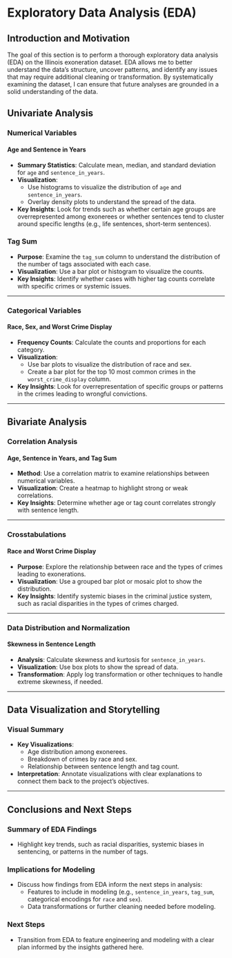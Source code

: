 # Exploratory Data Analysis (EDA)

## Introduction and Motivation

The goal of this section is to perform a thorough exploratory data analysis (EDA) on the Illinois exoneration dataset. EDA allows me to better understand the data's structure, uncover patterns, and identify any issues that may require additional cleaning or transformation. By systematically examining the dataset, I can ensure that future analyses are grounded in a solid understanding of the data.

## Univariate Analysis

### Numerical Variables

#### Age and Sentence in Years
- **Summary Statistics**: Calculate mean, median, and standard deviation for `age` and `sentence_in_years`.
- **Visualization**: 
  - Use histograms to visualize the distribution of `age` and `sentence_in_years`.
  - Overlay density plots to understand the spread of the data.
- **Key Insights**: Look for trends such as whether certain age groups are overrepresented among exonerees or whether sentences tend to cluster around specific lengths (e.g., life sentences, short-term sentences).

### Tag Sum
- **Purpose**: Examine the `tag_sum` column to understand the distribution of the number of tags associated with each case.
- **Visualization**: Use a bar plot or histogram to visualize the counts.
- **Key Insights**: Identify whether cases with higher tag counts correlate with specific crimes or systemic issues.

---

### Categorical Variables

#### Race, Sex, and Worst Crime Display
- **Frequency Counts**: Calculate the counts and proportions for each category.
- **Visualization**:
  - Use bar plots to visualize the distribution of race and sex.
  - Create a bar plot for the top 10 most common crimes in the `worst_crime_display` column.
- **Key Insights**: Look for overrepresentation of specific groups or patterns in the crimes leading to wrongful convictions.

---

## Bivariate Analysis

### Correlation Analysis

#### Age, Sentence in Years, and Tag Sum
- **Method**: Use a correlation matrix to examine relationships between numerical variables.
- **Visualization**: Create a heatmap to highlight strong or weak correlations.
- **Key Insights**: Determine whether age or tag count correlates strongly with sentence length.

---

### Crosstabulations

#### Race and Worst Crime Display
- **Purpose**: Explore the relationship between race and the types of crimes leading to exonerations.
- **Visualization**: Use a grouped bar plot or mosaic plot to show the distribution.
- **Key Insights**: Identify systemic biases in the criminal justice system, such as racial disparities in the types of crimes charged.

---

### Data Distribution and Normalization

#### Skewness in Sentence Length
- **Analysis**: Calculate skewness and kurtosis for `sentence_in_years`.
- **Visualization**: Use box plots to show the spread of data.
- **Transformation**: Apply log transformation or other techniques to handle extreme skewness, if needed.

---

## Data Visualization and Storytelling

### Visual Summary
- **Key Visualizations**:
  - Age distribution among exonerees.
  - Breakdown of crimes by race and sex.
  - Relationship between sentence length and tag count.
- **Interpretation**: Annotate visualizations with clear explanations to connect them back to the project's objectives.

---

## Conclusions and Next Steps

### Summary of EDA Findings
- Highlight key trends, such as racial disparities, systemic biases in sentencing, or patterns in the number of tags.

### Implications for Modeling
- Discuss how findings from EDA inform the next steps in analysis:
  - Features to include in modeling (e.g., `sentence_in_years`, `tag_sum`, categorical encodings for `race` and `sex`).
  - Data transformations or further cleaning needed before modeling.

### Next Steps
- Transition from EDA to feature engineering and modeling with a clear plan informed by the insights gathered here.
